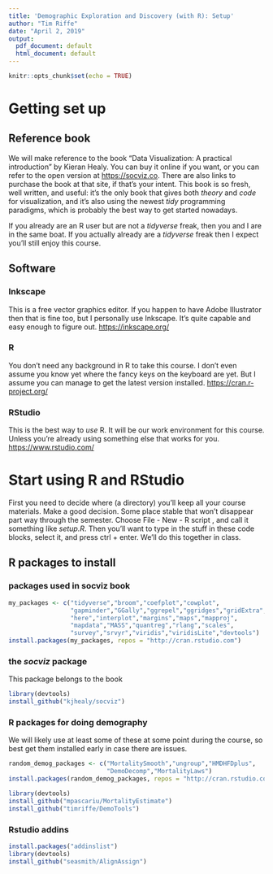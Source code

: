 ```yaml
---
title: 'Demographic Exploration and Discovery (with R): Setup'
author: "Tim Riffe"
date: "April 2, 2019"
output:
  pdf_document: default
  html_document: default
---
```


```r
knitr::opts_chunk$set(echo = TRUE)
```

# Getting set up

## Reference book
We will make reference to the book "Data Visualization: A practical introduction" by Kieran Healy. You can buy it online if you want, or you can refer to the open version at [https://socviz.co](https://socviz.co). There are also links to purchase the book at that site, if that's your intent. This book is so fresh, well written, and useful: it's the only book that gives both *theory* and *code* for visualization, and it's also using the newest *tidy* programming paradigms, which is probably the best way to get started nowadays.

If you already are an R user but are not a *tidyverse* freak, then you and I are in the same boat. If you actually already are a *tidyverse* freak then I expect you'll still enjoy this course.

## Software

### Inkscape
This is a free vector graphics editor. If you happen to have Adobe Illustrator then that is fine too, but I personally use Inkscape. It's quite capable and easy enough to figure out.
[https://inkscape.org/](https://inkscape.org/)

### R
You don't need any background in R to take this course. I don't even assume you know yet where the fancy keys on the keyboard are yet. But I assume you can manage to get the latest version installed.
[https://cran.r-project.org/](https://cran.r-project.org/)

### RStudio
This is the best way to *use* R. It will be our work environment for this course. Unless you're already using something else that works for you.
[https://www.rstudio.com/](https://www.rstudio.com/)

# Start using R and RStudio

First you need to decide where (a directory) you'll keep all your course materials. Make a good decision. Some place stable that won't disappear part way through the semester. Choose File - New - R script , and call it something like *setup.R*. Then you'll want to type in the stuff in these code blocks, select it, and press ctrl + enter. We'll do this together in class. 



## R packages to install

### packages used in socviz book
```r
my_packages <- c("tidyverse","broom","coefplot","cowplot",
				 "gapminder","GGally","ggrepel","ggridges","gridExtra",
				 "here","interplot","margins","maps","mapproj",
				 "mapdata","MASS","quantreg","rlang","scales",
				 "survey","srvyr","viridis","viridisLite","devtools")
install.packages(my_packages, repos = "http://cran.rstudio.com")
```

### the *socviz* package

This package belongs to the book
```r
library(devtools)
install_github("kjhealy/socviz")
```

### R packages for doing demography

We will likely use at least some of these at some point during the course, so best get them installed early in case there are issues.
```r
random_demog_packages <- c("MortalitySmooth","ungroup","HMDHFDplus",
						   "DemoDecomp","MortalityLaws")
install.packages(random_demog_packages, repos = "http://cran.rstudio.com")

library(devtools)
install_github("mpascariu/MortalityEstimate")
install_github("timriffe/DemoTools")

```


### Rstudio addins 
```r
install.packages("addinslist")
library(devtools)
install_github("seasmith/AlignAssign")
```


